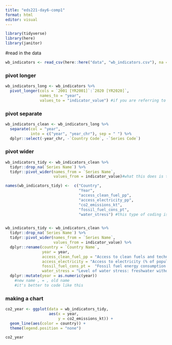 ```yaml
---
title: "eds221-day6-comp1"
format: html
editor: visual
---
```

```r
library(tidyverse)
library(here)
library(janitor)
```

#read in the data
```r
wb_indicators <- read_csv(here::here("data", "wb_indicators.csv"), na = c("..", ""))

```
### pivot longer
```r
wb_indicators_long <- wb_indicators %>% 
  pivot_longer(cols = `2001 [YR2001]`:`2020 [YR2020]`,
               names_to = "year",
               values_to = "indicator_value") #if you are referring to a column, you want to put it in quotes
```


### pivot separate
```r
wb_indicators_clean <- wb_indicators_long %>% 
  separate(col = "year", 
           into = c("year", "year_chr"), sep = " ") %>% 
  dplyr::select(-year_chr, -`Country Code`, -`Series Code`)
```

### pivot wider
```r
wb_indicators_tidy <- wb_indicators_clean %>% 
  tidyr::drop_na(`Series Name`) %>%
  tidyr::pivot_wider(names_from = `Series Name`, 
                     values_from = indicator_value)#what this does is that it deletes the entire row even with the data (use it wisely)

```

```r
names(wb_indicators_tidy) <-  c("Country", 
                                "Year", 
                                "access_clean_fuel_pp", 
                                "access_electricity_pp",
                                "co2_emissions_kt", 
                                "fossil_fuel_cons_pt",
                                "water_stress") #this type of coding is only based on position


wb_indicators_tidy <- wb_indicators_clean %>% 
  tidyr::drop_na(`Series Name`) %>%
  tidyr::pivot_wider(names_from = `Series Name`, 
                     values_from = indicator_value) %>% 
  dplyr::rename(country = `Country Name`, 
                year = year, 
                access_clean_fuel_pp = "Access to clean fuels and technologies for cooking (% of population)", 
                access_electricity = "Access to electricity (% of population)", co2_emissions_kt =  "CO2 emissions (kt)", 
                fossil_fuel_cons_pt =  "Fossil fuel energy consumption (% of total)", 
                water_stress = "Level of water stress: freshwater withdrawal as a proportion of available freshwater resources") %>% 
  dplyr::mutate(year = as.numeric(year))
    #new name , = , old name
    #it's better to code like this
```

### making a chart
```r
co2_year <- ggplot(data = wb_indicators_tidy, 
                   aes(x = year, 
                       y = co2_emissions_kt)) + 
  geom_line(aes(color = country)) + 
  theme(legend.position = "none")

co2_year
```



